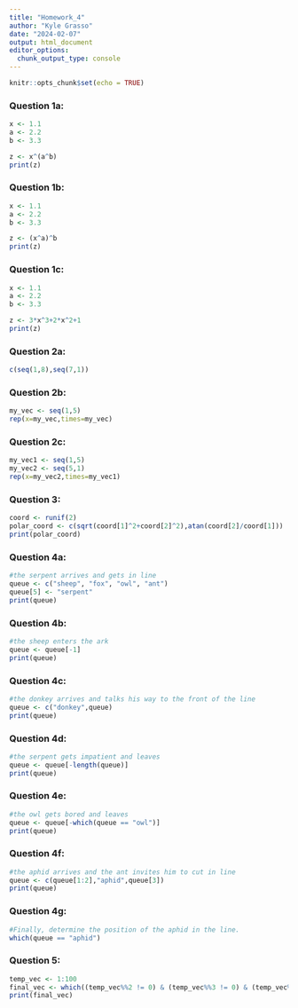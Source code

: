 ```yaml
---
title: "Homework_4"
author: "Kyle Grasso"
date: "2024-02-07"
output: html_document
editor_options: 
  chunk_output_type: console
---
```


```r
knitr::opts_chunk$set(echo = TRUE)
```

### Question 1a:
```r
x <- 1.1
a <- 2.2
b <- 3.3

z <- x^(a^b)
print(z)
```

### Question 1b:
```r
x <- 1.1
a <- 2.2
b <- 3.3

z <- (x^a)^b
print(z)
```

### Question 1c:
```r
x <- 1.1
a <- 2.2
b <- 3.3

z <- 3*x^3+2*x^2+1
print(z)
```

### Question 2a:
```r
c(seq(1,8),seq(7,1))
```

### Question 2b:
```r
my_vec <- seq(1,5)
rep(x=my_vec,times=my_vec)
```

### Question 2c:
```r
my_vec1 <- seq(1,5)
my_vec2 <- seq(5,1)
rep(x=my_vec2,times=my_vec1)
```

### Question 3:
```r
coord <- runif(2)
polar_coord <- c(sqrt(coord[1]^2+coord[2]^2),atan(coord[2]/coord[1]))
print(polar_coord)
```

### Question 4a:
```r
#the serpent arrives and gets in line
queue <- c("sheep", "fox", "owl", "ant")
queue[5] <- "serpent"
print(queue)
```

### Question 4b:
```r
#the sheep enters the ark
queue <- queue[-1]
print(queue)
```

### Question 4c:
```r
#the donkey arrives and talks his way to the front of the line
queue <- c("donkey",queue)
print(queue)
```

### Question 4d:
```r
#the serpent gets impatient and leaves
queue <- queue[-length(queue)]
print(queue)
```

### Question 4e:
```r
#the owl gets bored and leaves
queue <- queue[-which(queue == "owl")]
print(queue)
```

### Question 4f:
```r
#the aphid arrives and the ant invites him to cut in line
queue <- c(queue[1:2],"aphid",queue[3])
print(queue)
```

### Question 4g:
```r
#Finally, determine the position of the aphid in the line.
which(queue == "aphid")
```

### Question 5:
```r
temp_vec <- 1:100
final_vec <- which((temp_vec%%2 != 0) & (temp_vec%%3 != 0) & (temp_vec%%7 != 0))
print(final_vec)
```